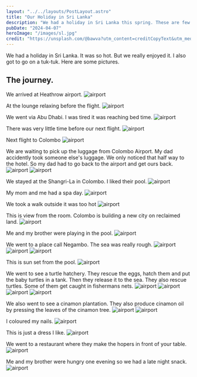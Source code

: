 ```yaml
---
layout: "../../layouts/PostLayout.astro"
title: "Our Holiday in Sri Lanka"
description: "We had a holiday in Sri Lanka this spring. These are few things we did"
pubDate: "2024-04-07"
heroImage: "/images/sl.jpg"
credit: "https://unsplash.com/@bawva?utm_content=creditCopyText&utm_medium=referral&utm_source=unsplash"
---
```


We had a holiday in Sri Lanka. It was so hot. But we really enjoyed it. I also
got to go on a tuk-tuk.
Here are some pictures.
<Images />

## The journey.
We arrived at Heathrow airport.
<img src="https://eniseperera-media.s3.eu-west-2.amazonaws.com/apr-24/IMG_0048.jpeg" alt="airport" />

At the lounge relaxing before the flight.
<img src="https://eniseperera-media.s3.eu-west-2.amazonaws.com/apr-24/IMG_0053.jpeg" alt="airport" />

We went via Abu Dhabi. I was tired it was reaching bed time.
<img src="https://eniseperera-media.s3.eu-west-2.amazonaws.com/apr-24/IMG_0061.jpeg" alt="airport" />

There was very little time before our next flight.
<img src="https://eniseperera-media.s3.eu-west-2.amazonaws.com/apr-24/IMG_0063.jpeg" alt="airport" />

Next flight to Colombo
<img src="https://eniseperera-media.s3.eu-west-2.amazonaws.com/apr-24/IMG_0067.jpeg" alt="airport" />

We are waiting to pick up the luggage from Colombo Airport. My dad accidently took someone
else's luggage. We only noticed that half way to the hotel. So my dad had to go back
to the airport and get ours back.
<img src="https://eniseperera-media.s3.eu-west-2.amazonaws.com/apr-24/IMG_0069.jpeg" alt="airport" />
<img src="https://eniseperera-media.s3.eu-west-2.amazonaws.com/apr-24/IMG_0074.jpeg" alt="airport" />

We stayed at the Shangri-La in Colombo. I liked their pool.
<img src="https://eniseperera-media.s3.eu-west-2.amazonaws.com/apr-24/IMG_0092.jpeg" alt="airport" />

My mom and me had a spa day.
<img src="https://eniseperera-media.s3.eu-west-2.amazonaws.com/apr-24/IMG_0094.jpeg" alt="airport" />

We took a walk outside it was too hot
<img src="https://eniseperera-media.s3.eu-west-2.amazonaws.com/apr-24/IMG_0096.jpeg" alt="airport" />

This is view from the room. Colombo is building a new city on reclaimed land.
<img src="https://eniseperera-media.s3.eu-west-2.amazonaws.com/apr-24/IMG_0102.jpeg" alt="airport" />

Me and my brother were playing in the pool.
<img src="https://eniseperera-media.s3.eu-west-2.amazonaws.com/apr-24/IMG_0114.jpeg" alt="airport" />

We went to a place call Negambo. The sea was really rough.
<img src="https://eniseperera-media.s3.eu-west-2.amazonaws.com/apr-24/IMG_0124.jpeg" alt="airport" />
<img src="https://eniseperera-media.s3.eu-west-2.amazonaws.com/apr-24/IMG_0129.jpeg" alt="airport" />
<img src="https://eniseperera-media.s3.eu-west-2.amazonaws.com/apr-24/IMG_0131.jpeg" alt="airport" />

This is sun set from the pool.
<img src="https://eniseperera-media.s3.eu-west-2.amazonaws.com/apr-24/IMG_0198.jpeg" alt="airport" />

We went to see a turtle hatchery. They rescue the eggs, hatch them and put the baby turtles in a tank. Then
they release it to the sea. They also rescue turtles. Some of them get caught in fishermans nets.
<img src="https://eniseperera-media.s3.eu-west-2.amazonaws.com/apr-24/IMG_0221.jpeg" alt="airport" />
<img src="https://eniseperera-media.s3.eu-west-2.amazonaws.com/apr-24/IMG_0233.jpeg" alt="airport" />
<img src="https://eniseperera-media.s3.eu-west-2.amazonaws.com/apr-24/IMG_0235.jpeg" alt="airport" />
<img src="https://eniseperera-media.s3.eu-west-2.amazonaws.com/apr-24/IMG_0237.jpeg" alt="airport" />

We also went to see a cinamon plantation. They also produce cinamon oil by pressing the leaves of the
cinamon tree.
<img src="https://eniseperera-media.s3.eu-west-2.amazonaws.com/apr-24/IMG_0251.jpeg" alt="airport" />
<img src="https://eniseperera-media.s3.eu-west-2.amazonaws.com/apr-24/IMG_0253.jpeg" alt="airport" />

I coloured my nails.
<img src="https://eniseperera-media.s3.eu-west-2.amazonaws.com/apr-24/IMG_0300.jpeg" alt="airport" />

This is just a dress I like.
<img src="https://eniseperera-media.s3.eu-west-2.amazonaws.com/apr-24/IMG_2867.jpeg" alt="airport" />

We went to a restaurant where they make the hopers in front of your table.
<img src="https://eniseperera-media.s3.eu-west-2.amazonaws.com/apr-24/IMG_2871.jpeg" alt="airport" />

Me and my brother were hungry one evening so we had a late night snack.
<img src="https://eniseperera-media.s3.eu-west-2.amazonaws.com/apr-24/IMG_2903.jpeg" alt="airport" />
